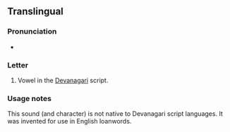 {{character info/new}}
==Translingual==

===Pronunciation===
* {{IPA|mul|/ɔ/}}

===Letter===
{{mul-deva}}

# Vowel in the [[Devanagari]] script.

===Usage notes===
This sound (and character) is not native to Devanagari script languages. It was invented for use in English loanwords.
